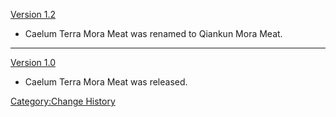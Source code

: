 [[Version 1.2]]
* Caelum Terra Mora Meat was renamed to Qiankun Mora Meat.
----
[[Version 1.0]]
* Caelum Terra Mora Meat was released.
<noinclude>[[Category:Change History]]</noinclude>